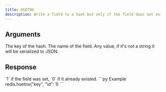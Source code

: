 ```yaml
---
title: HSETNX
description: Write a field to a hash but only if the field does not exist.
---
```


## Arguments

<ParamField body="key" type="str" required>
  The key of the hash.
</ParamField>

<ParamField body="field" type="str" required>
  The name of the field.
</ParamField>

<ParamField body="value" type="TValue" required>
  Any value, if it's not a string it will be serialized to JSON.
</ParamField>

## Response

<ResponseField type="int" required>
  `1` if the field was set, `0` if it already existed.
</ResponseField>

<RequestExample>
```py Example
redis.hsetnx("key", "id": 1)
```
</RequestExample>
